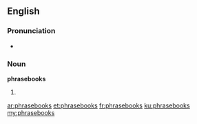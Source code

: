 ==English==

===Pronunciation===
* {{IPA|/fɹeɪzbʊks/}}

===Noun===
'''phrasebooks'''

# {{plural of|phrasebook}}

[[ar:phrasebooks]]
[[et:phrasebooks]]
[[fr:phrasebooks]]
[[ku:phrasebooks]]
[[my:phrasebooks]]